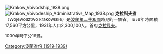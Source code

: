 [[File:Krakow_Voivodship_1938.png|right]]
[[File:Kraków_Voivodeship_Administrative_Map_1938.png|right]]
'''克拉科夫省''' （Województwo krakowskie）是[[波蘭|波蘭]][[波蘭第二共和國|第二共和國]]時期的一個省。1938年時面積17,560平方公里，1931年人口2,300,100人。首府[[克拉科夫|克拉科夫]]。

1939年時下分18縣。
[[Category:波蘭省份_(1919-1939)|Category:波蘭省份 (1919-1939)]]